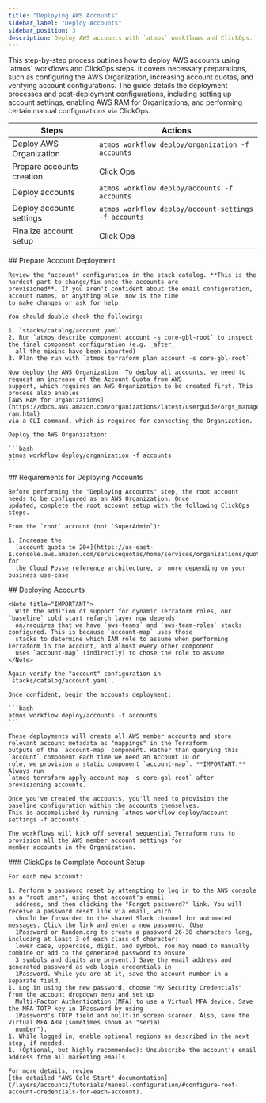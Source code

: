 ```yaml
---
title: "Deploying AWS Accounts"
sidebar_label: "Deploy Accounts"
sidebar_position: 3
description: Deploy AWS accounts with `atmos` workflows and ClickOps.
---
```


<Intro>
This step-by-step process outlines how to deploy AWS accounts using `atmos` workflows and ClickOps steps. It covers necessary preparations, such as configuring the AWS Organization, increasing account quotas, and verifying account configurations. The guide details the deployment processes and post-deployment configurations, including setting up account settings, enabling AWS RAM for Organizations, and performing certain manual configurations via ClickOps.
</Intro>

| Steps                     | Actions                                              |
| ------------------------- | ---------------------------------------------------- |
| Deploy AWS Organization   | `atmos workflow deploy/organization -f accounts`     |
| Prepare accounts creation | Click Ops                                            |
| Deploy accounts           | `atmos workflow deploy/accounts -f accounts`         |
| Deploy accounts settings  | `atmos workflow deploy/account-settings -f accounts` |
| Finalize account setup    | Click Ops                                            |

<Steps>
  <Step>
    ## <StepNumber/> Prepare Account Deployment

    Review the "account" configuration in the stack catalog. **This is the hardest part to change/fix once the accounts are
    provisioned**. If you aren't confident about the email configuration, account names, or anything else, now is the time
    to make changes or ask for help.

    You should double-check the following:

    1. `stacks/catalog/account.yaml`
    2. Run `atmos describe component account -s core-gbl-root` to inspect the final component configuration (e.g. _after_
      all the mixins have been imported)
    3. Plan the run with `atmos terraform plan account -s core-gbl-root`

    Now deploy the AWS Organization. To deploy all accounts, we need to request an increase of the Account Quota from AWS
    support, which requires an AWS Organization to be created first. This process also enables
    [AWS RAM for Organizations](https://docs.aws.amazon.com/organizations/latest/userguide/orgs_manage_policies_enable-ram.html)
    via a CLI command, which is required for connecting the Organization.

    Deploy the AWS Organization:

    ```bash
    atmos workflow deploy/organization -f accounts
    ```
  </Step>

  <Step>
    ## <StepNumber/> Requirements for Deploying Accounts

    Before performing the "Deploying Accounts" step, the root account needs to be configured as an AWS Organization. Once
    updated, complete the root account setup with the following ClickOps steps.

    From the `root` account (not `SuperAdmin`):

    1. Increase the
      [account quota to 20+](https://us-east-1.console.aws.amazon.com/servicequotas/home/services/organizations/quotas) for
      the Cloud Posse reference architecture, or more depending on your business use-case

  </Step>

  <Step>
    ## <StepNumber/> Deploying Accounts

    <Note title="IMPORTANT">
      With the addition of support for dynamic Terraform roles, our `baseline` cold start refarch layer now depends
      on/requires that we have `aws-teams` and `aws-team-roles` stacks configured. This is because `account-map` uses those
      stacks to determine which IAM role to assume when performing Terraform in the account, and almost every other component
      uses `account-map` (indirectly) to chose the role to assume.
    </Note>

    Again verify the "account" configuration in `stacks/catalog/account.yaml`.

    Once confident, begin the accounts deployment:

    ```bash
    atmos workflow deploy/accounts -f accounts
    ```

    These deployments will create all AWS member accounts and store relevant account metadata as "mappings" in the Terraform
    outputs of the `account-map` component. Rather than querying this `account` component each time we need an Account ID or
    role, we provision a static component `account-map`. **IMPORTANT:** Always run
    `atmos terraform apply account-map -s core-gbl-root` after provisioning accounts.

    Once you've created the accounts, you'll need to provision the baseline configuration within the accounts themselves.
    This is accomplished by running `atmos workflow deploy/account-settings -f accounts`.

    The workflows will kick off several sequential Terraform runs to provision all the AWS member account settings for
    member accounts in the Organization.
  </Step>

  <Step>
    ### <StepNumber/> ClickOps to Complete Account Setup

    For each new account:

    1. Perform a password reset by attempting to log in to the AWS console as a "root user", using that account's email
      address, and then clicking the "Forgot password?" link. You will receive a password reset link via email, which
      should be forwarded to the shared Slack channel for automated messages. Click the link and enter a new password. (Use
      1Password or Random.org to create a password 26-38 characters long, including at least 3 of each class of character:
      lower case, uppercase, digit, and symbol. You may need to manually combine or add to the generated password to ensure
      3 symbols and digits are present.) Save the email address and generated password as web login credentials in
      1Password. While you are at it, save the account number in a separate field.
    1. Log in using the new password, choose "My Security Credentials" from the account dropdown menu and set up
      Multi-Factor Authentication (MFA) to use a Virtual MFA device. Save the MFA TOTP key in 1Password by using
      1Password's TOTP field and built-in screen scanner. Also, save the Virtual MFA ARN (sometimes shown as "serial
      number").
    1. While logged in, enable optional regions as described in the next step, if needed.
    1. (Optional, but highly recommended): Unsubscribe the account's email address from all marketing emails.

    For more details, review
    [the detailed "AWS Cold Start" documentation](/layers/accounts/tutorials/manual-configuration/#configure-root-account-credentials-for-each-account).
  </Step>
</Steps>
